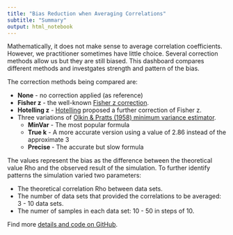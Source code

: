 ```yaml
---
title: "Bias Reduction when Averaging Correlations"
subtitle: "Summary"
output: html_notebook
---
```


Mathematically, it does not make sense to average correlation coefficients. However, we practitioner sometimes have little choice. Several correction methods allow us but they are still biased. This dashboard compares different methods and investgates strength and pattern of the bias.

The correction methods being compared are:

* **None** - no correction applied (as reference)
* **Fisher z** - the well-known [Fisher z correction](https://en.wikipedia.org/w/index.php?title=Fisher_transformation&oldid=905355965).
- **Hotelling z** - [Hotelling](https://www.jstor.org/stable/pdf/2983768.pdf) proposed a further correction of Fisher z.
- Three variations of [Olkin & Pratts (1958) minimum variance estimator](https://www.researchgate.net/publication/38366915_Unbiased_Estimation_of_Certain_Correlation_Coefficients).
    - **MinVar** - The most popular formula
    - **True k** - A more accurate version using a value of 2.86 instead of the approximate 3
    - **Precise ** - The accurate but slow formula

The values represent the bias as the difference between the theoretical value Rho and the observed result of the simulation. To further identify patterns the simulation varied two parameters:

- The theoretical correlation Rho between data sets.
- The number of data sets that provided the correlations to be averaged: 3 - 10 data sets.
- The numer of samples in each data set: 10 - 50 in steps of 10.


Find more [details and code on GitHub](https://github.com/SigurdJanson/AveragingCorrelations).

